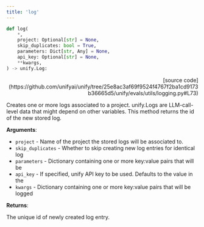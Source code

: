 ```yaml
---
title: 'log'
---
```


```python
def log(
    *,
    project: Optional[str] = None,
    skip_duplicates: bool = True,
    parameters: Dict[str, Any] = None,
    api_key: Optional[str] = None,
    **kwargs,
) -> unify.Log:
```

<p align="right">[source code](https://github.com/unifyai/unify/tree/25e8ac3af69f9524f4767f2ba1cd9173b36665d5/unify/evals/utils/logging.py#L73)</p>

Creates one or more logs associated to a project. unify.Logs are LLM-call-level data
that might depend on other variables. This method returns the id of the new
stored log.

**Arguments**:

- `project` - Name of the project the stored logs will be associated to.
- `skip_duplicates` - Whether to skip creating new log entries for identical log
- `parameters` - Dictionary containing one or more key:value pairs that will be
- `api_key` - If specified, unify API key to be used. Defaults to the value in the
- `kwargs` - Dictionary containing one or more key:value pairs that will be logged



**Returns**:

The unique id of newly created log entry.